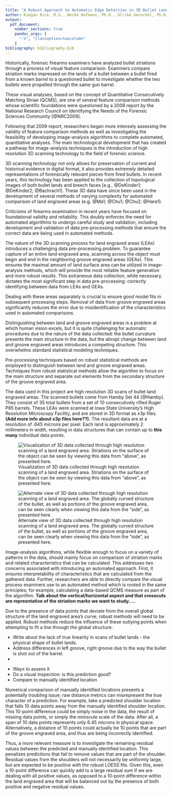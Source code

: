 ```yaml
---
title: "A Robust Approach to Automatic Edge Detection in 3D Bullet Land Scans"
author: Kiegan Rice, M.S., Heike Hofmann, Ph.D., Ulrike Genschel, Ph.D. 
output: 
  pdf_document: 
    number_sections: true
    pandoc_args: [
      "-V", "classoption=twocolumn"
    ]
bibliography: bibliography.bib
---
```


\section{Background}  

Historically, forensic firearms examiners have analyzed bullet striations through a process of visual feature comparison. Examiners compare striation marks impressed on the lands of a bullet between a bullet fired from a known barrel to a questioned bullet to investigate whether the two bullets were propelled through the same gun barrel.  

These visual analyses, based on the concept of Quantitative Consecutively Matching Striae (QCMS), are one of several feature comparison methods whose scientific foundations were questioned by a 2009 report by the National Research Council on Identifying the Needs of the Forensic Sciences Community [@NRC2009].  

Following that 2009 report, researchers began more intensely assessing the validity of feature comparison methods as well as investigating the feasibility of developing image-analysis algorithms to complete automated, quantitative analyses. The main technological development that has created a pathway for image-analysis techniques is the introduction of high resolution 3D scanning technology to the field of forensic science. 

3D scanning technology not only allows for preservation of current and historical evidence in digital format, it also provides extremely detailed representations of forensically relevant pieces from fired bullets. In recent years, this technology has been applied to the collection of topological images of both bullet lands and breech faces [e.g., @DeKinder1; @DeKinder2; @Bachrach1]. These 3D data have since been used in the development of several methods of varying complexity for automated comparison of land engraved areas (e.g. @Ma1; @Chu1; @Chu2; @Hare1). 

Criticisms of firearms examination in recent years have focused on foundational validity and reliability. This doubly enforces the need for automated algorithms to undergo careful study and validation, including development and validation of data pre-processing methods that ensure the correct data are being used in automated methods.  

The nature of the 3D scanning process for land engraved areas (LEAs) introduces a challenging data pre-processing problem. To guarantee capture of an entire land engraved area, scanning across the object must begin and end in the neighboring groove engraved areas (GEAs). This ensures the maximal amount of land surface area can be utilized in image-analysis methods, which will provide the most reliable feature generation and more robust results. This extraneous data collection, while necessary, dictates the most significant step in data pre-processing: correctly identifying between data from LEAs and GEAs. 

Dealing with these areas separately is crucial to ensure good model fits in subsequent processing steps. Removal of data from groove engraved areas significantly reduces the error due to misidentification of the characteristics used in automated comparisons. 

Distinguishing between land and groove engraved areas is a problem at which human vision excels, but it is quite challenging for automatic procedures due to the nature of the data collected: the bullet curvature presents the main structure in the data, but the abrupt change between land and groove engraved areas introduces a competing structure. This overwhelms standard statistical modeling techniques.  

Pre-processing techniques based on robust statistical methods are employed to distinguish between land and groove engraved areas. Techniques from robust statistical methods allow the algorithm to focus on the main structure and separate out elements from the secondary structure of the groove engraved area.  

\section{Data Source}  

The data used in this project are high resolution 3D scans of bullet land engraved areas. The scanned bullets come from Hamby Set 44 [@Hamby]. They consist of 35 total bullets from a set of 10 consecutively rifled Ruger P85 barrels. These LEAs were scanned at Iowa State University's High Resolution Microscopy Facility, and are stored in 3D format as x3p files. **(Add more info about x3p files here??).**  The resultant data are at a resolution of .645 microns per pixel. Each land is approximately 2 millimeters in width, resulting in data structures that can contain up to **this many** individual data points.  

![Visualization of 3D data collected through high resolution scanning of a land engraved area. Striations on the surface of the object can be seen by viewing this data from "above", as presented here.](./images/3d_plot_top.png)  

![Alternate view of 3D data collected through high resolution scanning of a land engraved area. The globally curved structure of the bullet, as well as portions of the groove engraved area, can be seen clearly when viewing this data from the "side", as presented here.](./images/3d_plot_side.png)  


Image-analysis algorithms, while flexible enough to focus on a variety of patterns in the data, should mainly focus on comparison of striation marks and related characteristics that can be calculated. This addresses two concerns associated with introducing an automated approach. First, it ensures interpretability of characteristics that are calculated from the gathered data. Further, researchers are able to directly compare the visual process examiners use to an automated method which is rooted in the same principles; for example, calculating a data-based QCMS measure as part of the algorithm. **Talk about the vertical/horizontal aspect and that crosscuts are represntative of the striation marks we want to study....**.  






\section{Methodology}  

Due to the presence of data points that deviate from the overall global structure of the land engraved area's curve, robust methods will need to be applied. Robust methods reduce the influence of these outlying points when attempting to fit a line through the global structure. 

- Write about the lack of true linearity in scans of bullet lands - the physical shape of bullet lands.  
- Address differences in left groove, right groove due to the way the bullet is shot out of the barrel.  
- 



\section{Results}  

- Ways to assess it  
- Do a visual inspection: is this prediction good?  
- Compare to manually identified location  

Numerical comparison of manually identified locations presents a potentially troubling issue; raw distance metrics can misrepresent the true character of a prediction. For example, take a predicted shoulder location that falls 10 data points away from the manually identified shoulder location. This 10-point difference could be simply noise in the data, the result of missing data points, or simply the miniscule scale of the data. After all, a span of 10 data points represents only 6.45 microns in physical space. Alternatively, a distance of 10 points could actually be 10 points that are part of the groove engraved area, and thus are being incorrectly identified.  
   
Thus, a more relevant measure is to investigate the remaining residual values between the predicted and manually identified location. This penalizes predictions that fail to remove values that are part of the shoulder. Residual values from the shoulders will not necessarily be uniformly large, but are expected to be positive with the robust LOESS fits. Given this, even a 10-point difference can quickly add to a large residual sum if we are dealing with all positive values, as opposed to a 10-point difference within the land engraved area that will be balanced out by the presence of both positive and negative residual values.  
   


\section{Conclusions}  

\section{References}  

